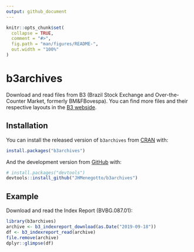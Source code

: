 ```yaml
---
output: github_document
---
```


<!-- README.md is generated from README.Rmd. Please edit that file -->

```r
knitr::opts_chunk$set(
  collapse = TRUE,
  comment = "#>",
  fig.path = "man/figures/README-",
  out.width = "100%"
)
```
# b3archives

<!-- badges: start -->
<!-- badges: end -->

Download and read files from B3 (Brazil Stock Exchange and Over-the-Counter Market, formerly BM&FBovespa). You can find more files and their respective layouts in the [B3 webside](http://www.b3.com.br/pt_br/market-data-e-indices/servicos-de-dados/market-data/historico/boletins-diarios/pesquisa-por-pregao/layout-dos-arquivos/).

## Installation

You can install the released version of `b3archives` from [CRAN](https://CRAN.R-project.org) with:

``` r
install.packages("b3archives")
```

And the development version from [GitHub](https://github.com/) with:

``` r
# install.packages("devtools")
devtools::install_github("JHMenegotto/b3archives")
```
## Example

Download and read the Index Report (BVBG.087.01):

```r
library(b3archives)
archive <- b3_indexreport_download(as.Date("2019-09-18"))
df <- b3_indexreport_read(archive)
file.remove(archive)
dplyr::glimpse(df)
```


